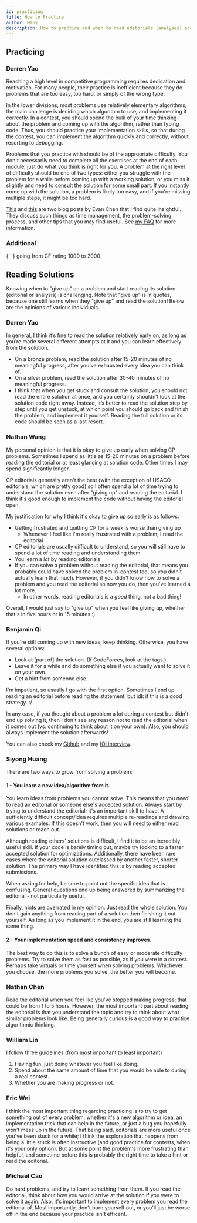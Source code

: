```yaml
---
id: practicing
title: How to Practice
author: Many
description: How to practice and when to read editorials (analyses) according to various USACO competitors.
---
```


## Practicing

### Darren Yao

Reaching a high level in competitive programming requires dedication and motivation. For many people, their practice is inefficient because they do problems that are too easy, too hard, or simply of the wrong type.

In the lower divisions, most problems use relatively elementary algorithms; the main challenge is deciding which algorithm to use, and implementing it correctly. In a contest, you should spend the bulk of your time thinking about the problem and coming up with the algorithm, rather than typing code. Thus, you should practice your implementation skills, so that during the contest, you can implement the algorithm quickly and correctly, without resorting to debugging.

Problems that you practice with should be of the appropriate difficulty. You don't necessarily need to complete all the exercises at the end of each module, just do what you think is right for you. A problem at the right level of difficulty should be one of two types: either you struggle with the problem for a while before coming up with a working solution, or you miss it slightly and need to consult the solution for some small part. If you instantly come up with the solution, a problem is likely too easy, and if you're missing multiple steps, it might be too hard.

[This](https://web.evanchen.cc/FAQs/raqs.html) and [this](https://usamo.wordpress.com/2019/01/31/math-contest-platitudes-v3/) are two blog posts by Evan Chen that I find quite insightful. They discuss such things as time management, the problem-solving process, and other tips that you may find useful. See [my FAQ](https://darren-yao.gitbook.io/darren-s-blog/usaco-faq) for more information.

### Additional

<Resources>
	<Resource
		source="Aryansh"
		title="Preparing for Contests"
		url="https://sendtoaryansh.gitbook.io/informatics-notes/preparing-for-contests"
	>
		{' '}
	</Resource>
	<Resource source="CF" title="E869120 - A Way to Practice CP" url="53341">
		going from CF rating 1000 to 2000
	</Resource>
</Resources>

## Reading Solutions

Knowing when to "give up" on a problem and start reading its solution (editorial or analysis) is challenging. Note that "give up" is in quotes, because one still learns when they "give up" and read the solution! Below are the opinions of various individuals.

### Darren Yao

In general, I think it’s fine to read the solution relatively early on, as long as you’re made several different attempts at it and you can learn effectively from the solution.

- On a bronze problem, read the solution after 15-20 minutes of no meaningful progress, after you’ve exhausted every idea you can think of.
- On a silver problem, read the solution after 30-40 minutes of no meaningful progress.
- I think that when you get stuck and consult the solution, you should not read the entire solution at once, and you certainly shouldn’t look at the solution code right away. Instead, it’s better to read the solution step by step until you get unstuck, at which point you should go back and finish the problem, and implement it yourself. Reading the full solution or its code should be seen as a last resort.

### Nathan Wang

My personal opinion is that it is okay to give up early when solving CP problems. Sometimes I spend as little as 15-20 minutes on a problem before reading the editorial or at least glancing at solution code. Other times I may spend significantly longer.

CP editorials generally aren't the best (with the exception of USACO editorials, which are pretty good) so I often spend a lot of time trying to understand the solution even after "giving up" and reading the editorial. I think it's good enough to implement the code without having the editorial open.

My justification for why I think it's okay to give up so early is as follows:

- Getting frustrated and quitting CP for a week is worse than giving up
  - Whenever I feel like I'm really frustrated with a problem, I read the editorial
- CP editorials are usually difficult to understand, so you will still have to spend a lot of time reading and understanding them
- You learn a _lot_ by reading editorials
- If you can solve a problem without reading the editorial, that means you probably could have solved the problem in-contest too, so you didn't actually learn that much. However, if you didn't know how to solve a problem and you read the editorial so now you do, then you've learned a lot more.
  - In other words, reading editorials is a _good_ thing, not a bad thing!

Overall, I would just say to "give up" when you feel like giving up, whether that's in five hours or in 15 minutes :)

### Benjamin Qi

If you're still coming up with new ideas, keep thinking. Otherwise, you have several options:

- Look at [part of] the solution. (If CodeForces, look at the tags.)
- Leave it for a while and do something else if you actually want to solve it on your own.
- Get a hint from someone else.

I'm impatient, so usually I go with the first option. Sometimes I end up reading an editorial before reading the statement, but idk if this is a good strategy. :/

In any case, if you thought about a problem a lot during a contest but didn't end up solving it, then I don't see any reason not to read the editorial when it comes out (vs. continuing to think about it on your own). Also, you should always implement the solution afterwards!

You can also check my [Github](https://github.com/bqi343/USACO/blob/master/Resources/Solving%20Problems.md) and my [IOI interview](https://ioinformatics.org/interview/interview-benjamin-qi/27?event=july-2020).

### Siyong Huang

There are two ways to grow from solving a problem:

#### 1 - You learn a new idea/algorithm from it.

You learn ideas from problems you cannot solve. This means that you _need_ to read an editorial or someone else's accepted solution. Always start by trying to understand the editorial; it's an important skill to have. A sufficiently difficult concept/idea requires multiple re-readings and drawing various examples. If this doesn't work, then you will need to either read solutions or reach out.

Although reading others' solutions is difficult, I find it to be an incredibly useful skill. If your code is barely timing out, maybe try looking to a faster accepted solution for optimizations. Additionally, there have been rare cases where the editorial solution outclassed by another faster, shorter solution. The primary way I have identified this is by reading accepted submissions.

When asking for help, be sure to point out the specific idea that is confusing. General questions end up being answered by summarizing the editorial - not particularly useful.

Finally, hints are overrated in my opinion. Just read the whole solution. You don't gain anything from reading part of a solution then finishing it out yourself. As long as you implement it in the end, you are still learning the same thing.

#### 2 - Your implementation speed and consistency improves.

The best way to do this is to solve a bunch of easy or moderate difficulty problems. Try to solve them as fast as possible, as if you were in a contest. Perhaps take virtuals or time yourself when solving problems. Whichever you choose, the more problems you solve, the better you will become.

### Nathan Chen

Read the editorial when you feel like you've stopped making progress; that could be from 1 to 5 hours. However, the most important part about reading the editorial is that you understand the topic and try to think about what similar problems look like. Being generally curious is a good way to practice algorithmic thinking.

### William Lin

I follow three guidelines (from most important to least important)

1. Having fun, just doing whatever you feel like doing.
2. Spend about the same amount of time that you would be able to during a real contest.
3. Whether you are making progress or not.

### Eric Wei

I think the most important thing regarding practicing is to try to get something out of every problem, whether it's a new algorithm or idea, an implementation trick that can help in the future, or just a bug you hopefully won't mess up in the future. That being said, editorials are more useful once you've been stuck for a while; I think the exploration that happens from being a little stuck is often instructive (and good practice for contests, when it's your only option). But at some point the problem's more frustrating than helpful, and sometime before this is probably the right time to take a hint or read the editorial.

### Michael Cao

Do hard problems, and try to learn something from them. If you read the editorial, think about how you would arrive at the solution if you were to solve it again. Also, it's important to implement every problem you read the editorial of. Most importantly, don't burn yourself out, or you'll just be worse off in the end because your practice isn't efficent.
